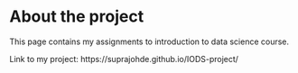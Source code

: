 
# About the project

This page contains my assignments to  introduction to data science course. 

Link to my project:
https://suprajohde.github.io/IODS-project/
